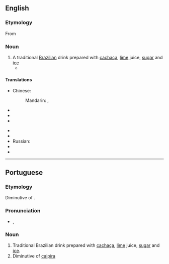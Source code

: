 ==English==
{{wikipedia}}

===Etymology===

From {{etyl|pt}} {{term|lang=pt|caipirinha}}

===Noun===
{{en-noun}}

# A traditional [[Brazilian]] drink prepared with [[cachaça]], [[lime]] juice, [[sugar]] and [[ice]]
#* {{quote-news|year=2007|date=September 20|author=Eric Wilson|title=Blame It on Rio and Gisele|work=New York Times|url=http://www.nytimes.com/2007/09/20/fashion/shows/20ROW.html
|passage=They thought of, I don’t know, monkeys and '''caipirinhas''' and samba.” }}

====Translations====
{{trans-top}}
* Chinese:
*: Mandarin: {{t|zh|凱匹林納雞尾酒|sc=Hani}}, {{t|zh|凯匹林纳鸡尾酒|tr=kǎipǐlínnà jīwěijiǔ|sc=Hani}}
* {{trreq|Finnish}}
* {{trreq|French}}
* {{trreq|German}}
{{trans-mid}}
* {{trreq|Japanese}}
* {{trreq|Portugese}}
* Russian: {{t|ru|кайпиринья|f|sc=Cyrl|tr=kajpirín'ja}}
* {{trreq|Spanish}}
* {{trreq|Swedish}}
{{trans-bottom}}

----

==Portuguese==

===Etymology===
Diminutive of {{term|caipira||hillbilly|lang=pt}}.

===Pronunciation===
* {{IPA|/kajpiˈriɲa/|lang=pt}}, {{SAMPA|/kajpi"riJa/}}

===Noun===
{{infl|pt|noun|g=f|plural|caipirinhas}}

# Traditional Brazilian drink prepared with [[cachaça]], [[lime]] juice, [[sugar]] and [[ice]].
# Diminutive of [[caipira]]